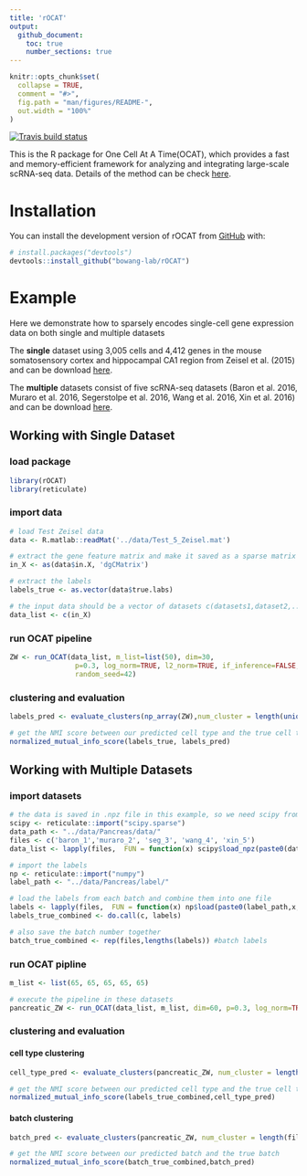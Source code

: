 ```yaml
---
title: 'rOCAT'
output: 
  github_document:
    toc: true
    number_sections: true
---
```


<!-- README.md is generated from README.Rmd. Please edit that file -->

```r
knitr::opts_chunk$set(
  collapse = TRUE,
  comment = "#>",
  fig.path = "man/figures/README-",
  out.width = "100%"
)
```

<!-- badges: start -->

[![Travis build status](https://travis-ci.com/bowang-lab/rOCAT.svg?branch=main)](https://travis-ci.com/bowang-lab/rOCAT)

<!-- badges: end -->

This is the R package for One Cell At A Time(OCAT), which provides a fast and memory-efficient framework for analyzing and integrating large-scale scRNA-seq data. Details of the method can be check [here](https://genomebiology.biomedcentral.com/articles/10.1186/s13059-022-02659-1).

# Installation

You can install the development version of rOCAT from [GitHub](https://github.com/bowang-lab/rOCAT) with:

``` r
# install.packages("devtools")
devtools::install_github("bowang-lab/rOCAT")
```

# Example

Here we demonstrate how to sparsely encodes single-cell gene expression data on both single and multiple datasets

The **single** dataset using 3,005 cells and 4,412 genes in the mouse somatosensory cortex and hippocampal CA1 region from Zeisel et al. (2015) and can be download [here]().

The **multiple** datasets consist of five scRNA-seq datasets (Baron et al. 2016, Muraro et al. 2016, Segerstolpe et al. 2016, Wang et al. 2016, Xin et al. 2016) and can be download [here]().

## Working with Single Dataset

### load package

```r
library(rOCAT)
library(reticulate)
```

### import data

```r
# load Test Zeisel data
data <- R.matlab::readMat('../data/Test_5_Zeisel.mat')

# extract the gene feature matrix and make it saved as a sparse matrix
in_X <- as(data$in.X, 'dgCMatrix')

# extract the labels
labels_true <- as.vector(data$true.labs)

# the input data should be a vector of datasets c(datasets1,dataset2,...)
data_list <- c(in_X)
```

### run OCAT pipeline

```r
ZW <- run_OCAT(data_list, m_list=list(50), dim=30, 
                p=0.3, log_norm=TRUE, l2_norm=TRUE, if_inference=FALSE, 
                random_seed=42)
```

### clustering and evaluation

```r
labels_pred <- evaluate_clusters(np_array(ZW),num_cluster = length(unique(labels_true)))

# get the NMI score between our predicted cell type and the true cell type 
normalized_mutual_info_score(labels_true, labels_pred)
```

## Working with Multiple Datasets

### import datasets

```r
# the data is saved in .npz file in this example, so we need scipy from python to help read the data
scipy <- reticulate::import("scipy.sparse")
data_path <- "../data/Pancreas/data/"
files <- c('baron_1','muraro_2', 'seg_3', 'wang_4', 'xin_5')
data_list <- lapply(files,  FUN = function(x) scipy$load_npz(paste0(data_path,x,".npz")))

# import the labels
np <- reticulate::import("numpy") 
label_path <- "../data/Pancreas/label/"

# load the labels from each batch and combine them into one file
labels <- lapply(files,  FUN = function(x) np$load(paste0(label_path,x,"_label.npy"),allow_pickle = TRUE))
labels_true_combined <- do.call(c, labels)

# also save the batch number together
batch_true_combined <- rep(files,lengths(labels)) #batch labels 
```

### run OCAT pipline

```r
m_list <- list(65, 65, 65, 65, 65)

# execute the pipeline in these datasets
pancreatic_ZW <- run_OCAT(data_list, m_list, dim=60, p=0.3, log_norm=TRUE, l2_norm=TRUE)
```

### clustering and evaluation

#### cell type clustering

```r
cell_type_pred <- evaluate_clusters(pancreatic_ZW, num_cluster = length(unique(labels_true_combined)))

# get the NMI score between our predicted cell type and the true cell type
normalized_mutual_info_score(labels_true_combined,cell_type_pred)
```

#### batch clustering

```r
batch_pred <- evaluate_clusters(pancreatic_ZW, num_cluster = length(files))

# get the NMI score between our predicted batch and the true batch
normalized_mutual_info_score(batch_true_combined,batch_pred)
```
